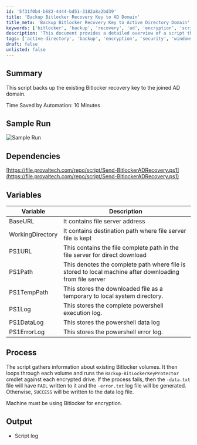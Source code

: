 ```yaml
---
id: '5f31f0b4-b682-4444-bd51-3182a8a2bd39'
title: 'Backup Bitlocker Recovery Key to AD Domain'
title_meta: 'Backup Bitlocker Recovery Key to Active Directory Domain'
keywords: ['bitlocker', 'backup', 'recovery', 'ad', 'encryption', 'script']
description: 'This document provides a detailed overview of a script that automates the process of backing up the existing Bitlocker recovery key to a joined Active Directory domain, saving significant time in the process. It includes sample runs, dependencies, variables, and the overall process involved in executing the script.'
tags: ['active-directory', 'backup', 'encryption', 'security', 'windows']
draft: false
unlisted: false
---
```

## Summary

This script backs up the existing Bitlocker recovery key to the joined AD domain.

Time Saved by Automation: 10 Minutes

## Sample Run

![Sample Run](../../../static/img/Bitlocker---Backup-Recovery-Key-to-AD/image_1.png)

## Dependencies

[https://file.provaltech.com/repo/script/Send-BitlockerADRecovery.ps1](https://file.provaltech.com/repo/script/Send-BitlockerADRecovery.ps1)

## Variables

| Variable        | Description                                                                                     |
|------------------|-------------------------------------------------------------------------------------------------|
| BaseURL          | It contains file server address                                                                  |
| WorkingDirectory  | It contains destination path where file server file is kept                                    |
| PS1URL           | This contains the file complete path in the file server for direct download                    |
| PS1Path          | This denotes the complete path where file is stored to local machine after downloading from file server |
| PS1TempPath      | This stores the downloaded file as a temporary to local system directory.                       |
| PS1Log           | This stores the complete powershell execution log.                                             |
| PS1DataLog       | This stores the powershell data log                                                             |
| PS1ErrorLog      | This stores the powershell error log.                                                          |

## Process

The script gathers information about existing Bitlocker volumes. It then loops through each volume and runs the `Backup-BitLockerKeyProtector` cmdlet against each encrypted drive. If the process fails, then the `-data.txt` file will have `FAIL` written to it and the `-error.txt` log file will be generated. Otherwise, `SUCCESS` will be written to the data log file.

Machine must be using Bitlocker for encryption.

## Output

- Script log












